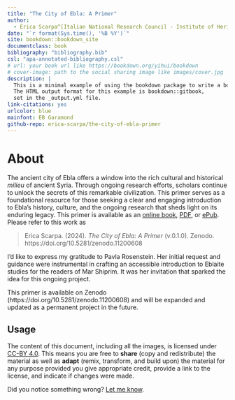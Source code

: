 ```yaml
--- 
title: "The City of Ebla: A Primer"
author:
  - Erica Scarpa^[Italian National Research Council - Institute of Heritage Science, erica.scarpa@cnr.it ([ORCID 0000-0001-6250-304X](https://orcid.org/0000-0001-6250-304X)).]
date: "`r format(Sys.time(), '%B %Y')`"
site: bookdown::bookdown_site
documentclass: book
bibliography: "bibliography.bib"
csl: "apa-annotated-bibliography.csl"
# url: your book url like https://bookdown.org/yihui/bookdown
# cover-image: path to the social sharing image like images/cover.jpg
description: |
  This is a minimal example of using the bookdown package to write a book.
  The HTML output format for this example is bookdown::gitbook,
  set in the _output.yml file.
link-citations: yes
urlcolor: blue
mainfont: EB Garamond
github-repo: erica-scarpa/the-city-of-ebla-primer
---
```


# About{-}

The ancient city of Ebla offers a window into the rich cultural and historical *milieu* of ancient Syria. Through ongoing research efforts, scholars continue to unlock the secrets of this remarkable civilization. This primer serves as a foundational resource for those seeking a clear and engaging introduction to Ebla's history, culture, and the ongoing research that sheds light on its enduring legacy. This primer is available as an [online book](https://erica-scarpa.github.io/the-city-of-ebla-primer/), [PDF](https://erica-scarpa.github.io/the-city-of-ebla-primer/_main.pdf), or [ePub](https://erica-scarpa.github.io/the-city-of-ebla-primer/_main.epub).
Please refer to this work as 

>Erica Scarpa. (2024). *The City of Ebla: A Primer* (v.0.1.0). Zenodo. https://doi.org/10.5281/zenodo.11200608

I'd like to express my gratitude to Pavla Rosenstein. Her initial request and guidance were instrumental in crafting an accessible introduction to Eblaite studies for the readers of Mar Shiprim. It was her invitation that sparked the idea for this ongoing project.

This primer is available on Zenodo (https://doi.org/10.5281/zenodo.11200608) and will be expanded and updated as a permanent project in the future. 

## Usage{-}

The content of this document, including all the images, is licensed under [CC-BY 4.0](https://creativecommons.org/licenses/by-sa/4.0/). This means you are free to **share** (copy and redistribute) the material as well as **adapt** (remix, transform, and build upon) the material for any purpose provided you give appropriate credit, provide a link to the license, and indicate if changes were made.

Did you notice something wrong? [Let me know](mailto:erica.scarpa@cnr.it).

